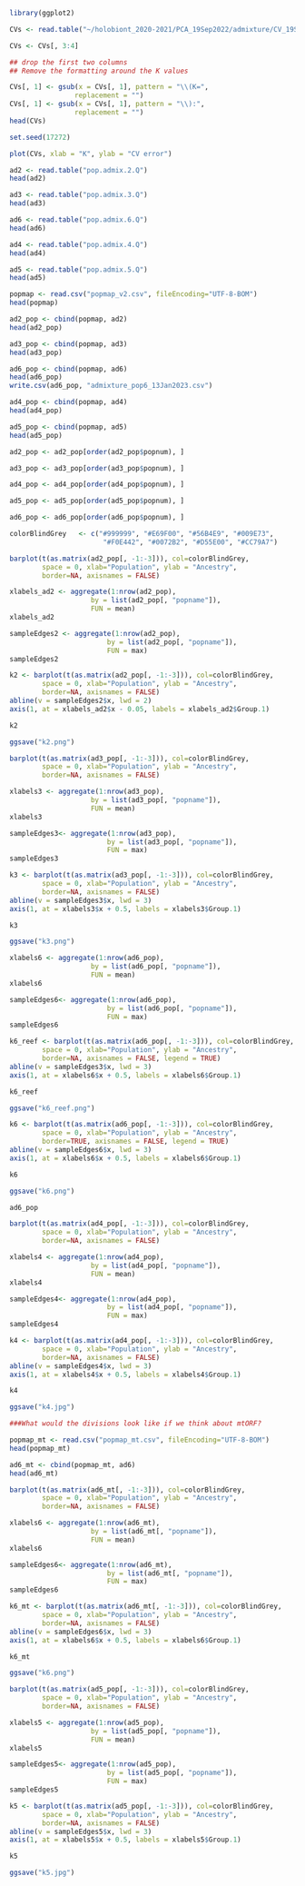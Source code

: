 
```{r}
library(ggplot2)
```

```{r}
CVs <- read.table("~/holobiont_2020-2021/PCA_19Sep2022/admixture/CV_19Sep2022.csv", sep = " ")

CVs <- CVs[, 3:4] 

## drop the first two columns
## Remove the formatting around the K values

CVs[, 1] <- gsub(x = CVs[, 1], pattern = "\\(K=",
                replacement = "")
CVs[, 1] <- gsub(x = CVs[, 1], pattern = "\\):",
                replacement = "") 
head(CVs)

set.seed(17272)
```

```{r}
plot(CVs, xlab = "K", ylab = "CV error")
```

```{r}
ad2 <- read.table("pop.admix.2.Q")
head(ad2)

ad3 <- read.table("pop.admix.3.Q")
head(ad3)

ad6 <- read.table("pop.admix.6.Q")
head(ad6)

ad4 <- read.table("pop.admix.4.Q")
head(ad4)

ad5 <- read.table("pop.admix.5.Q")
head(ad5)
```

```{r}
popmap <- read.csv("popmap_v2.csv", fileEncoding="UTF-8-BOM")
head(popmap)
```

```{r}
ad2_pop <- cbind(popmap, ad2)
head(ad2_pop)
```

```{r}
ad3_pop <- cbind(popmap, ad3)
head(ad3_pop)
```
```{r}
ad6_pop <- cbind(popmap, ad6)
head(ad6_pop)
write.csv(ad6_pop, "admixture_pop6_13Jan2023.csv")
```

```{r}
ad4_pop <- cbind(popmap, ad4)
head(ad4_pop)
```
```{r}
ad5_pop <- cbind(popmap, ad5)
head(ad5_pop)
```

```{r}
ad2_pop <- ad2_pop[order(ad2_pop$popnum), ]

ad3_pop <- ad3_pop[order(ad3_pop$popnum), ]

ad4_pop <- ad4_pop[order(ad4_pop$popnum), ]

ad5_pop <- ad5_pop[order(ad5_pop$popnum), ]

ad6_pop <- ad6_pop[order(ad6_pop$popnum), ]
```

```{r}
colorBlindGrey   <- c("#999999", "#E69F00", "#56B4E9", "#009E73", 
                       "#F0E442", "#0072B2", "#D55E00", "#CC79A7")
```

```{r}
barplot(t(as.matrix(ad2_pop[, -1:-3])), col=colorBlindGrey, 
        space = 0, xlab="Population", ylab = "Ancestry", 
        border=NA, axisnames = FALSE)

xlabels_ad2 <- aggregate(1:nrow(ad2_pop),
                    by = list(ad2_pop[, "popname"]),
                    FUN = mean)
xlabels_ad2
```

```{r}

sampleEdges2 <- aggregate(1:nrow(ad2_pop),
                        by = list(ad2_pop[, "popname"]), 
                        FUN = max)
sampleEdges2
```

```{r}

k2 <- barplot(t(as.matrix(ad2_pop[, -1:-3])), col=colorBlindGrey, 
        space = 0, xlab="Population", ylab = "Ancestry", 
        border=NA, axisnames = FALSE)
abline(v = sampleEdges2$x, lwd = 2)
axis(1, at = xlabels_ad2$x - 0.05, labels = xlabels_ad2$Group.1)

k2

ggsave("k2.png")
```

```{r}
barplot(t(as.matrix(ad3_pop[, -1:-3])), col=colorBlindGrey, 
        space = 0, xlab="Population", ylab = "Ancestry", 
        border=NA, axisnames = FALSE)
```

```{r}
xlabels3 <- aggregate(1:nrow(ad3_pop),
                    by = list(ad3_pop[, "popname"]),
                    FUN = mean)
xlabels3
```
```{r}
sampleEdges3<- aggregate(1:nrow(ad3_pop),
                        by = list(ad3_pop[, "popname"]), 
                        FUN = max)
sampleEdges3
```
```{r}
k3 <- barplot(t(as.matrix(ad3_pop[, -1:-3])), col=colorBlindGrey, 
        space = 0, xlab="Population", ylab = "Ancestry", 
        border=NA, axisnames = FALSE)
abline(v = sampleEdges3$x, lwd = 3)
axis(1, at = xlabels3$x + 0.5, labels = xlabels3$Group.1)

k3

ggsave("k3.png")
```


```{r}
xlabels6 <- aggregate(1:nrow(ad6_pop),
                    by = list(ad6_pop[, "popname"]),
                    FUN = mean)
xlabels6
```

```{r}
sampleEdges6<- aggregate(1:nrow(ad6_pop),
                        by = list(ad6_pop[, "popname"]), 
                        FUN = max)
sampleEdges6
```

```{r}
k6_reef <- barplot(t(as.matrix(ad6_pop[, -1:-3])), col=colorBlindGrey, 
        space = 0, xlab="Population", ylab = "Ancestry", 
        border=NA, axisnames = FALSE, legend = TRUE)
abline(v = sampleEdges3$x, lwd = 3)
axis(1, at = xlabels6$x + 0.5, labels = xlabels6$Group.1)

k6_reef

ggsave("k6_reef.png")
```

```{r}

k6 <- barplot(t(as.matrix(ad6_pop[, -1:-3])), col=colorBlindGrey, 
        space = 0, xlab="Population", ylab = "Ancestry", 
        border=TRUE, axisnames = FALSE, legend = TRUE)
abline(v = sampleEdges6$x, lwd = 3)
axis(1, at = xlabels6$x + 0.5, labels = xlabels6$Group.1)

k6

ggsave("k6.png")
```

```{r}
ad6_pop
```


```{r}
barplot(t(as.matrix(ad4_pop[, -1:-3])), col=colorBlindGrey, 
        space = 0, xlab="Population", ylab = "Ancestry", 
        border=NA, axisnames = FALSE)
```

```{r}
xlabels4 <- aggregate(1:nrow(ad4_pop),
                    by = list(ad4_pop[, "popname"]),
                    FUN = mean)
xlabels4
```

```{r}
sampleEdges4<- aggregate(1:nrow(ad4_pop),
                        by = list(ad4_pop[, "popname"]), 
                        FUN = max)
sampleEdges4
```

```{r}

k4 <- barplot(t(as.matrix(ad4_pop[, -1:-3])), col=colorBlindGrey, 
        space = 0, xlab="Population", ylab = "Ancestry", 
        border=NA, axisnames = FALSE)
abline(v = sampleEdges4$x, lwd = 3)
axis(1, at = xlabels4$x + 0.5, labels = xlabels4$Group.1)

k4

ggsave("k4.jpg")
```

```{r}
###What would the divisions look like if we think about mtORF? 

popmap_mt <- read.csv("popmap_mt.csv", fileEncoding="UTF-8-BOM")
head(popmap_mt)

```

```{r}
ad6_mt <- cbind(popmap_mt, ad6)
head(ad6_mt)
```

```{r}
barplot(t(as.matrix(ad6_mt[, -1:-3])), col=colorBlindGrey, 
        space = 0, xlab="Population", ylab = "Ancestry", 
        border=NA, axisnames = FALSE)
```

```{r}
xlabels6 <- aggregate(1:nrow(ad6_mt),
                    by = list(ad6_mt[, "popname"]),
                    FUN = mean)
xlabels6
```

```{r}
sampleEdges6<- aggregate(1:nrow(ad6_mt),
                        by = list(ad6_mt[, "popname"]), 
                        FUN = max)
sampleEdges6
```

```{r}
k6_mt <- barplot(t(as.matrix(ad6_mt[, -1:-3])), col=colorBlindGrey, 
        space = 0, xlab="Population", ylab = "Ancestry", 
        border=NA, axisnames = FALSE)
abline(v = sampleEdges6$x, lwd = 3)
axis(1, at = xlabels6$x + 0.5, labels = xlabels6$Group.1)

k6_mt

ggsave("k6.png")
```
```{r}
barplot(t(as.matrix(ad5_pop[, -1:-3])), col=colorBlindGrey, 
        space = 0, xlab="Population", ylab = "Ancestry", 
        border=NA, axisnames = FALSE)
```

```{r}
xlabels5 <- aggregate(1:nrow(ad5_pop),
                    by = list(ad5_pop[, "popname"]),
                    FUN = mean)
xlabels5
```

```{r}
sampleEdges5<- aggregate(1:nrow(ad5_pop),
                        by = list(ad5_pop[, "popname"]), 
                        FUN = max)
sampleEdges5
```

```{r}

k5 <- barplot(t(as.matrix(ad5_pop[, -1:-3])), col=colorBlindGrey, 
        space = 0, xlab="Population", ylab = "Ancestry", 
        border=NA, axisnames = FALSE)
abline(v = sampleEdges5$x, lwd = 3)
axis(1, at = xlabels5$x + 0.5, labels = xlabels5$Group.1)

k5

ggsave("k5.jpg")
```


